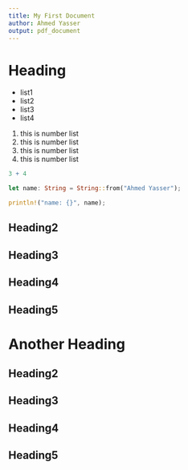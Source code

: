 ```yaml
---
title: My First Document
author: Ahmed Yasser
output: pdf_document
---
```


\tableofcontents

# Heading


* list1
* list2
* list3
* list4

1. this is number list
2. this is number list
3. this is number list
4. this is number list
   
```R
3 + 4
```

```rust
let name: String = String::from("Ahmed Yasser");

println!("name: {}", name);
```

## Heading2
## Heading3
## Heading4
## Heading5

# Another Heading
## Heading2
## Heading3
## Heading4
## Heading5